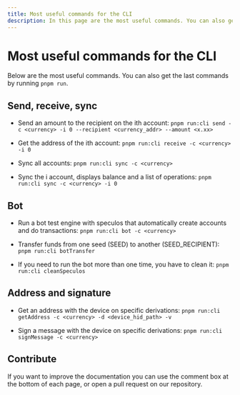 ```yaml
---
title: Most useful commands for the CLI
description: In this page are the most useful commands. You can also get the last commands by running pnpm run.
---
```


# Most useful commands for the CLI

Below are the most useful commands. You can also get the last commands by running `pnpm run`.

## Send, receive, sync

- Send an amount to the recipient on the ith account:
`pnpm run:cli send -c <currency> -i 0 --recipient <currency_addr> --amount <x.xx>`

- Get the address of the ith account:
`pnpm run:cli receive -c <currency> -i 0`

- Sync all accounts:
`pnpm run:cli sync -c <currency>`

- Sync the i account, displays balance and a list of operations:
`pnpm run:cli sync -c <currency> -i 0`

## Bot

- Run a bot test engine with speculos that automatically create accounts and do transactions:
`pnpm run:cli bot -c <currency>`

- Transfer funds from one seed (SEED) to another (SEED_RECIPIENT):
`pnpm run:cli botTransfer`

- If you need to run the bot more than one time, you have to clean it:
`pnpm run:cli cleanSpeculos`

## Address and signature

- Get an address with the device on specific derivations:
`pnpm run:cli getAddress -c <currency> -d <device_hid_path> -v`

- Sign a message with the device on specific derivations:
`pnpm run:cli signMessage -c <currency>`

## Contribute 

If you want to improve the documentation you can use the comment box at the bottom of each page, or open a pull request on our repository.